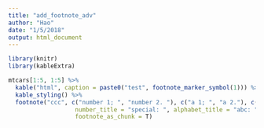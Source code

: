 ```yaml
---
title: "add_footnote_adv"
author: "Hao"
date: "1/5/2018"
output: html_document
---
```


```r
library(knitr)
library(kableExtra)

mtcars[1:5, 1:5] %>%
  kable("html", caption = paste0("test", footnote_marker_symbol(1))) %>%
  kable_styling() %>%
  footnote("ccc", c("number 1; ", "number 2. "), c("a 1; ", "a 2."), c("s 1; ", "s 2."),
                   number_title = "special: ", alphabet_title = "abc: ", 
                   footnote_as_chunk = T)
```
